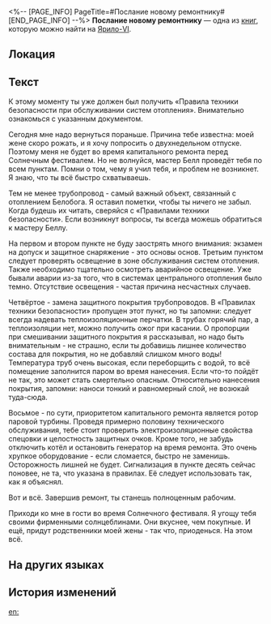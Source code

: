 <%-- [PAGE_INFO]
PageTitle=#Послание новому ремонтнику#
[END_PAGE_INFO] --%>
{{Дополнить}}
{{Книга Инфобокс
|id           = 019
|Название     = 
|Изображение  = Предмет Записи.png
|Мир          = Ярило-VI
|Томов        = 1
|Автор        = <!--нужно добавить-->
|Описание     = Переписка теплотехников Белобога по поводу техники безопасности во время ремонта отопительного трубопровода перед фестивалем.
|Том1         = {{tx}}
|Источник1    = {{tx|Отсутствует источник}}
|Персонажи    = 
|Фракции      = 
}}
'''Послание новому ремонтнику''' — одна из [[Книги|книг]], которую можно найти на [[Ярило-VI]].

==Локация==
{{Отметка карты|<!--название карты-->|<!--id отметки-->}}

==Текст==
К этому моменту ты уже должен был получить «Правила техники безопасности при обслуживании систем отопления». Внимательно ознакомься с указанным документом.

Сегодня мне надо вернуться пораньше. Причина тебе известна: моей жене скоро рожать, и я хочу попросить о двухнедельном отпуске. Поэтому меня не будет во время капитального ремонта перед Солнечным фестивалем. Но не волнуйся, мастер Белл проведёт тебя по всем пунктам. Помни о том, чему я учил тебя, и проблем не возникнет. Я знаю, что ты всё быстро схватываешь.

Тем не менее трубопровод - самый важный объект, связанный с отоплением Белобога. Я оставил пометки, чтобы ты ничего не забыл. Когда будешь их читать, сверяйся с «Правилами техники безопасности». Если возникнут вопросы, ты всегда можешь обратиться к мастеру Беллу.

На первом и втором пункте не буду заострять много внимания: экзамен на допуск и защитное снаряжение - это основы основ. Третьим пунктом следует проверять освещение в зоне обслуживания систем отопления. Также необходимо тщательно осмотреть аварийное освещение. Уже бывали аварии из-за того, что в системах центрального отопления было темно. Отсутствие освещения - частая причина несчастных случаев.

Четвёртое - замена защитного покрытия трубопроводов. В «Правилах техники безопасности» пропущен этот пункт, но ты запомни: следует всегда надевать теплоизоляционные перчатки. В трубах горячий пар, а теплоизоляции нет, можно получить ожог при касании. О пропорции при смешивании защитного покрытия я рассказывал, но надо быть внимательным - не страшно, если ты добавишь лишнее количество состава для покрытия, но не добавляй слишком много воды! Температура труб очень высокая, если переборщить с водой, то всё помещение заполнится паром во время нанесения. Если что-то пойдёт не так, это может стать смертельно опасным. Относительно нанесения покрытия, запомни: наноси тонкий и равномерный слой, не возюкай туда-сюда.

Восьмое - по сути, приоритетом капитального ремонта является ротор паровой турбины. Проведя примерно половину технического обслуживания, тебе стоит проверить электроизоляционные свойства спецовки и целостность защитных очков. Кроме того, не забудь отключить котёл и остановить генератор на время ремонта. Это очень хрупкое оборудование - если сломается, быстро не заменишь. Осторожность лишней не будет. Сигнализация в пункте десять сейчас поновее, не та, что указана в правилах. Её следует использовать так, как я объяснял.

Вот и всё. Завершив ремонт, ты станешь полноценным рабочим.

Приходи ко мне в гости во время Солнечного фестиваля. Я угощу тебя своими фирменными солнцеблинами. Они вкуснее, чем покупные. И ещё, придут родственники моей жены - так что, приоденься. На этом всё.

==На других языках==
{{На других языках
|en   = Message For New Repairers
|zhs  = 给新手检修员的留言
|zht  = 給新手檢修員的留言
|ja   = 新人点検員への書置き
|ko   = 초보 정비사에게 남긴 메모
|es   = Mensajes para los nuevos trabajadores de mantenimiento
|fr   = Message pour les nouveaux réparateurs
|ru   = Послание новому ремонтнику
|th   = ข้อความสำหรับช่างซ่อมมือใหม่
|vi   = Tin Nhắn Cho Thợ Sửa Chữa Mới Vào Nghề
|de   = Nachricht für neue Reparateure
|id   = Pesan untuk Tukang Reparasi Pemula
|pt   = Mensagem para Novos Reparadores
}}

==История изменений==
{{История изменений|3.5}}

[[en:]]